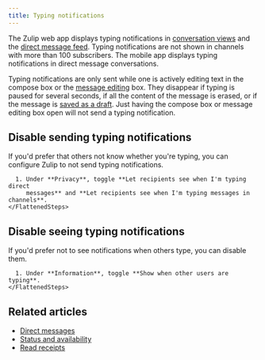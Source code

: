 ```yaml
---
title: Typing notifications
---
```



The Zulip web app displays typing notifications in [conversation
views](/help/reading-conversations) and the [direct message
feed](/help/direct-messages#go-to-direct-message-feed). Typing notifications are
not shown in channels with more than 100 subscribers. The mobile app displays
typing notifications in direct message conversations.

Typing notifications are only sent while one is actively editing text in the
compose box or the [message editing](/help/edit-a-message) box. They disappear
if typing is paused for several seconds, if all the content of the message is
erased, or if the message is [saved as a
draft](/help/view-and-edit-your-message-drafts#save-a-draft). Just having the
compose box or message editing box open will not send a typing notification.

## Disable sending typing notifications

If you'd prefer that others not know whether you're typing, you can
configure Zulip to not send typing notifications.

<Tabs>
  <TabItem label="Desktop/Web">
    <FlattenedSteps>
      <NavigationSteps target="settings/account-and-privacy" />

      1. Under **Privacy**, toggle **Let recipients see when I'm typing direct
         messages** and **Let recipients see when I'm typing messages in channels**.
    </FlattenedSteps>
  </TabItem>
</Tabs>

## Disable seeing typing notifications

If you'd prefer not to see notifications when others type, you can disable them.

<Tabs>
  <TabItem label="Desktop/Web">
    <FlattenedSteps>
      <NavigationSteps target="settings/preferences" />

      1. Under **Information**, toggle **Show when other users are typing**.
    </FlattenedSteps>
  </TabItem>
</Tabs>

## Related articles

* [Direct messages](/help/direct-messages)
* [Status and availability](/help/status-and-availability)
* [Read receipts](/help/read-receipts)
